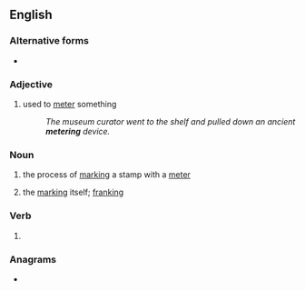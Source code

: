 ==English==

===Alternative forms===
* {{l|en|metering}}

===Adjective===
{{en-adj|-}}

# used to [[meter]] something
#: ''The museum curator went to the shelf and pulled down an ancient '''metering''' device.''

===Noun===
{{en-noun}}
# {{lb|en|chiefly|US}} the process of [[mark]]ing a stamp with a [[meter]]
# {{lb|en|chiefly|US}} the [[mark]]ing itself; [[franking]]

===Verb===
{{head|en|present participle}}

# {{present participle of|meter|lang=en|nocat=1}}

===Anagrams===
* {{anagrams|en|regiment}}